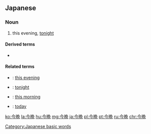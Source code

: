 {{also|今晚}}

==Japanese==
{{ja-kanjitab|こん|ばん|yomi=on}}

===Noun===
{{ja-noun|こんばん|kyu=今晚}}

# this evening, [[tonight]]
#: {{ja-usex|今晩からぐっすり眠れる|こんばん から ぐっすり ねれる|be able to sleep soundly starting tonight}}

====Derived terms====
* {{ja-r|今晩は|こんばんは}}

====Related terms====
* {{ja-r|今夕|こんゆう}}: [[this evening]]
* {{ja-r|今夜|こんや}}: [[tonight]]
* {{ja-r|今朝|けさ}}: [[this morning]]
* {{ja-r|今日|きょう}}: [[today]]

[[Category:Japanese basic words]]

[[ko:今晩]]
[[la:今晩]]
[[hu:今晩]]
[[mg:今晩]]
[[ja:今晩]]
[[pl:今晩]]
[[pt:今晩]]
[[ru:今晩]]
[[chr:今晩]]